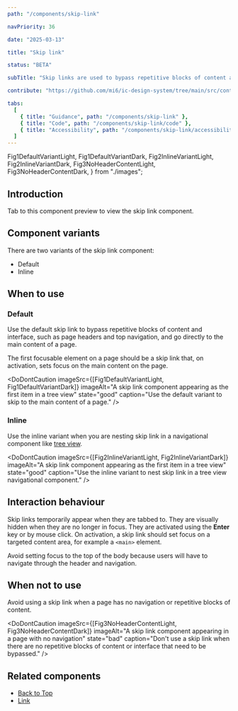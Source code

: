 ```yaml
---
path: "/components/skip-link"

navPriority: 36

date: "2025-03-13"

title: "Skip link"

status: "BETA"

subTitle: "Skip links are used to bypass repetitive blocks of content and interface and go directly to the main content of a page."

contribute: "https://github.com/mi6/ic-design-system/tree/main/src/content/structured/components/skip-link"

tabs:
  [
    { title: "Guidance", path: "/components/skip-link" },
    { title: "Code", path: "/components/skip-link/code" },
    { title: "Accessibility", path: "/components/skip-link/accessibility" },
  ]
---
```



  Fig1DefaultVariantLight,
  Fig1DefaultVariantDark,
  Fig2InlineVariantLight,
  Fig2InlineVariantDark,
  Fig3NoHeaderContentLight,
  Fig3NoHeaderContentDark,
} from "./images";

## Introduction

<ComponentPreview>
  <div>
    <IcTypography>
      <p>Tab to this component preview to view the skip link component.</p>
    </IcTypography>
    <IcSkipLink target="main" inline />
  </div>
</ComponentPreview>

## Component variants

There are two variants of the skip link component:

- Default
- Inline

## When to use

### Default

Use the default skip link to bypass repetitive blocks of content and interface, such as page headers and top navigation, and go directly to the main content of a page.

The first focusable element on a page should be a skip link that, on activation, sets focus on the main content on the page.

<DoDontCaution
  imageSrc={[Fig1DefaultVariantLight, Fig1DefaultVariantDark]}
  imageAlt="A skip link component appearing as the first item in a tree view"
  state="good"
  caption="Use the default variant to skip to the main content of a page."
/>

### Inline

Use the inline variant when you are nesting skip link in a navigational component like [tree view](/components/tree-view).

<DoDontCaution
  imageSrc={[Fig2InlineVariantLight, Fig2InlineVariantDark]}
  imageAlt="A skip link component appearing as the first item in a tree view"
  state="good"
  caption="Use the inline variant to nest skip link in a tree view navigational component."
/>

## Interaction behaviour

Skip links temporarily appear when they are tabbed to. They are visually hidden when they are no longer in focus. They are activated using the **Enter** key or by mouse click. On activation, a skip link should set focus on a targeted content area, for example a `<main>` element.

Avoid setting focus to the top of the body because users will have to navigate through the header and navigation.

## When not to use

Avoid using a skip link when a page has no navigation or repetitive blocks of content.

<DoDontCaution
  imageSrc={[Fig3NoHeaderContentLight, Fig3NoHeaderContentDark]}
  imageAlt="A skip link component appearing in a page with no navigation"
  state="bad"
  caption="Don't use a skip link when there are no repetitive blocks of content or interface that need to be bypassed."
/>

## Related components

- [Back to Top](/components/back-to-top)
- [Link](/components/link)
